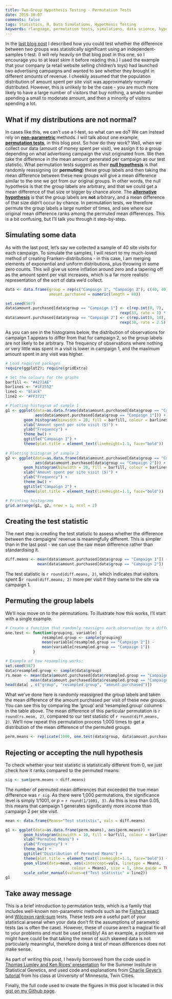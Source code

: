 ```yaml
---
title: Two-Group Hypothesis Testing - Permutation Tests
date: 2015-10-07
comments: false
tags: Statistics, R, Data Simulations, Hypothesis Testing
keywords: rlanguage, permutation tests, simulations, data science, hypothesis testing
---
```


In the [last blog post]({filename}2015-09-30-two-group-hypothesis-testing-t-tests.md) I described how you could test whether the difference between two groups was statistically significant using an independent-samples t-test. (I will rely heavily on that blog post in this one, so I encourage you to at least skim it before reading this.) I used the example that your company (a retail website selling children's toys) had launched two advertising campaigns and wanted to see whether they brought in different amounts of revenue. I cheekily assumed that the population distribution of amount spent per site visit was approximately normally distributed. However, this is unlikely to be the case - you are much more likely to have a large number of visitors that buy nothing, a smaller number spending a small to moderate amount, and then a minority of visitors spending a lot.

## What if my distributions are not normal?
In cases like this, we can't use a t-test, so what can we do? We can instead rely on [**non-parametric**](https://en.wikipedia.org/wiki/Nonparametric_statistics) methods. I will talk about one example, [**permutation tests**](https://en.wikipedia.org/wiki/Resampling_(statistics)), in this blog post. So how do they work? Well, when we collect our data (amount of money spent per visit), we assign it to a group depending on what advertising campaign the visit originated from. We then take the difference in the mean amount generated per campaign as our test statistic. What permutation tests suggest as their [**null hypothesis**](https://en.wikipedia.org/wiki/Null_hypothesis) is that randomly reassigning (or **permuting**) these group labels and then taking the mean difference between these new groups will give a mean difference similar to the one we got from our original groups. In other words, the null hypothesis is that the group labels are arbitrary, and that we could get a mean difference of that size or bigger by chance alone. The [**alternative hypothesis**]() is that the group labels are **not** arbitrary, and a mean difference of that size didn't occur by chance. In permutation tests, we therefore permute the group labels a large number of times, and see where our original mean difference ranks among the permuted mean differences. This is a bit confusing, but I'll talk you through it step-by-step.

## Simulating some data
As with the last post, let's say we collected a sample of 40 site visits for each campaign. To simulate the samples, I will resort to my much-loved method of creating Franken-distributions - in this case, I am merging elements of exponential and uniform distributions, plus throwing in some zero counts. This will give us some inflation around zero and a tapering off as the amount spent per visit increases, which is a far more realistic representation of the sort of data we'd collect.

```r
data <- data.frame(group = rep(c("Campaign 1", "Campaign 2"), c(40, 40)), 
                   amount.purchased = numeric(length = 80))

set.seed(567)
data$amount.purchased[data$group == "Campaign 1"] <- c(rep.int(0, 7), 
                                                  rexp(33, rate = 1) * 100)
data$amount.purchased[data$group == "Campaign 2"] <- c(rep.int(0, 10), 
                                                  rexp(30, rate = 2.5) * 100)
```

As you can see in the histograms below, the distribution of observations for campaign 1 appears to differ from that for campaign 2, so the group labels are not likely to be arbitrary. The frequency of observations where nothing or very little was spent in a visit is lower in campaign 1, and the maximum amount spent in any visit was higher.

```r
# Load required packages
require(ggplot2); require(gridExtra)

# Set the colours for the graphs
barfill <- "#4271AE"
barlines <- "#1F3552"
line1 <- "black"
line2 <- "#FF3721"

# Plotting histogram of sample 1
g1 <- ggplot(data=as.data.frame(data$amount.purchased[data$group == "Campaign 1"]), 
             aes(data$amount.purchased[data$group == "Campaign 1"])) + 
        geom_histogram(binwidth = 20, fill = barfill, colour = barlines) +
        xlab("Amount spent per site visit ($)") +
        ylab("Frequency") +
        theme_bw() +
        ggtitle("Campaign 1") + 
        theme(plot.title = element_text(lineheight=1.1, face="bold")) 
            
# Plotting histogram of sample 2
g2 <- ggplot(data=as.data.frame(data$amount.purchased[data$group == "Campaign 2"]), 
             aes(data$amount.purchased[data$group == "Campaign 2"])) + 
        geom_histogram(binwidth = 20, fill = barfill, colour = barlines) +
        xlab("Amount spent per site visit ($)") +
        ylab("Frequency") +
        theme_bw() +
        ggtitle("Campaign 2") + 
        theme(plot.title = element_text(lineheight=1.1, face="bold"))

# Printing histograms
grid.arrange(g1, g2, nrow = 1, ncol = 2)
```

## Creating the test statistic
The next step is creating the test statistic to assess whether the difference between the campaigns' revenue is meaningfully different. This is simpler than in the last post - we can use the raw mean difference rather than standardising it.

```r
diff.means <- mean(data$amount.purchased[data$group == "Campaign 1"]) - 
              mean(data$amount.purchased[data$group == "Campaign 2"])
```

The test statistic is `r round(diff.means, 2)`, which indicates that visitors spent \$`r round(diff.means, 2)` more per visit if they came to the site via campaign 1.

## Permuting the group labels
We'll now move on to the permutations. To illustrate how this works, I'll start with a single example.

```r
# Create a function that randomly reassigns each observation to a different group and then takes the mean difference between these new groups.
one.test <- function(grouping, variable) {
                resampled.group <- sample(grouping)
                mean(variable[resampled.group == "Campaign 2"]) - 
                mean(variable[resampled.group == "Campaign 1"])
            }

# Example of how resampling works:
set.seed(567)
data$resampled.group <- sample(data$group)
rs.mean <- mean(data$amount.purchased[data$resampled.group == "Campaign 2"]) - 
           mean(data$amount.purchased[data$resampled.group == "Campaign 1"])
head(data[ , c("group", "resampled.group", "amount.purchased")])
```

What we've done here is randomly reassigned the group labels and taken the mean difference of the amount purchased per visit of these new groups. You can see this by comparing the 'group' and 'resampled.group' columns in the table above. The mean difference of this particular permutation is `r round(rs.mean, 2)`, compared to our test statistic of `r round(diff.means, 2)`. We'll now repeat this permutation process 1,000 times to get a distribution of the mean difference of the permuted groups.

```r
perm.means <- replicate(1000, one.test(data$group, data$amount.purchased))
```

## Rejecting or accepting the null hypothesis
To check whether your test statistic is statistically different from 0, we just check how it ranks compared to the permuted means:

```r
sig <- sum(perm.means > diff.means)
```

The number of permuted mean differences that exceeded the true mean difference was `r sig`. As there were 1,000 permutations, the significance level is simply 1/1001, or _p_ = `r round(1/1001, 3)`. As this is less than 0.05, this means that campaign 1 generates significantly more income than campaign 2 per site visit.

```r
mean <- data.frame(Means="Test statistic", vals = diff.means)

g1 <- ggplot(data=as.data.frame(perm.means), aes(perm.means)) + 
        geom_histogram(binwidth = 10, fill = barfill, colour = barlines) +
        xlab("Permuted Means") +
        ylab("Frequency") +
        theme_bw() +
        ggtitle("Distribution of Permuted Means") + 
        theme(plot.title = element_text(lineheight=1.1, face="bold")) +
        geom_vline(data=mean, aes(xintercept=vals, linetype = Means, 
                             colour = Means), size = 1, show_guide = TRUE) + 
        scale_color_manual(values=c("Test statistic" = line2))
g1
```

## Take away message
This is a brief introduction to permutation tests, which is a family that includes well-known non-parametric methods such as the [Fisher's exact](https://en.wikipedia.org/wiki/Fisher%27s_exact_test) and [Wilcoxon rank-sum](https://en.wikipedia.org/wiki/Mann%E2%80%93Whitney_U_test) tests. These tests are a useful part of your statistical arsenal when your data don't fit the assumptions of parametric tests (as is often the case). However, these of course aren't a magical fix-all to your problems and must be used sensibly! As an example, a problem we might have could be that taking the mean of such skewed data is not particularly meaningful, therefore doing a test of mean differences does not make sense.

As part of writing this post, I heavily borrowed from the code used in [Thomas Lumley and Ken Rices' presentation](http://faculty.washington.edu/kenrice/sisg/SISG-08-06.pdf) for the Summer Institute in Statistical Genetics, and used code and explanations from [Charlie Geyer's tutorial](http://www.stat.umn.edu/geyer/old/5601/examp/perm.html) from his class at University of Minnesota, Twin Cities.

Finally, the full code used to create the figures in this post is located in this [gist on my Github page](https://gist.github.com/t-redactyl/3d993638a7d395b84958).